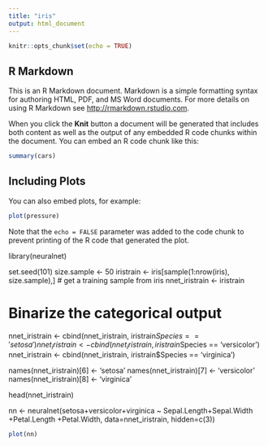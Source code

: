 ```yaml
---
title: "iris"
output: html_document
---
```


```r
knitr::opts_chunk$set(echo = TRUE)
```

## R Markdown

This is an R Markdown document. Markdown is a simple formatting syntax for authoring HTML, PDF, and MS Word documents. For more details on using R Markdown see <http://rmarkdown.rstudio.com>.

When you click the **Knit** button a document will be generated that includes both content as well as the output of any embedded R code chunks within the document. You can embed an R code chunk like this:

```r
summary(cars)
```

## Including Plots

You can also embed plots, for example:

```r
plot(pressure)
```

Note that the `echo = FALSE` parameter was added to the code chunk to prevent printing of the R code that generated the plot.

library(neuralnet)

set.seed(101)
size.sample <- 50
iristrain <- iris[sample(1:nrow(iris), size.sample),] # get a training sample from iris
nnet_iristrain <- iristrain

# Binarize the categorical output
nnet_iristrain <- cbind(nnet_iristrain, iristrain$Species == 'setosa')
nnet_iristrain <- cbind(nnet_iristrain, iristrain$Species == 'versicolor')
nnet_iristrain <- cbind(nnet_iristrain, iristrain$Species == 'virginica')

names(nnet_iristrain)[6] <- 'setosa'
names(nnet_iristrain)[7] <- 'versicolor'
names(nnet_iristrain)[8] <- 'virginica'

head(nnet_iristrain)

nn <- neuralnet(setosa+versicolor+virginica ~ 
                Sepal.Length+Sepal.Width
                            +Petal.Length
                            +Petal.Width,
                data=nnet_iristrain, 
                hidden=c(3))

```r
plot(nn)
```


                
